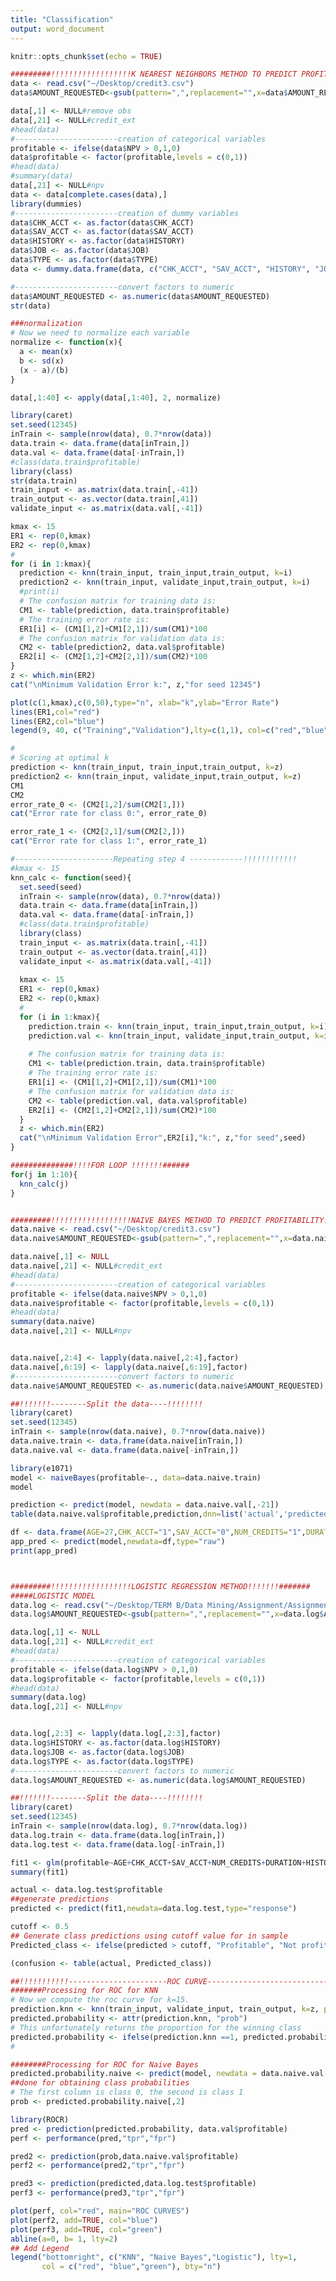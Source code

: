```yaml
---
title: "Classification"
output: word_document
---
```


```r
knitr::opts_chunk$set(echo = TRUE)

#########!!!!!!!!!!!!!!!!!!K NEAREST NEIGHBORS METHOD TO PREDICT PROFITABILITY!!!!!!!#######
data <- read.csv("~/Desktop/credit3.csv")
data$AMOUNT_REQUESTED<-gsub(pattern=",",replacement="",x=data$AMOUNT_REQUESTED)

data[,1] <- NULL#remove obs
data[,21] <- NULL#credit_ext
#head(data)
#-----------------------creation of categorical variables
profitable <- ifelse(data$NPV > 0,1,0)
data$profitable <- factor(profitable,levels = c(0,1))
#head(data)
#summary(data)
data[,21] <- NULL#npv
data <- data[complete.cases(data),]
library(dummies)
#-----------------------creation of dummy variables
data$CHK_ACCT <- as.factor(data$CHK_ACCT)
data$SAV_ACCT <- as.factor(data$SAV_ACCT)
data$HISTORY <- as.factor(data$HISTORY)
data$JOB <- as.factor(data$JOB)
data$TYPE <- as.factor(data$TYPE)
data <- dummy.data.frame(data, c("CHK_ACCT", "SAV_ACCT", "HISTORY", "JOB", "TYPE"))

#-----------------------convert factors to numeric
data$AMOUNT_REQUESTED <- as.numeric(data$AMOUNT_REQUESTED)  
str(data)

###normalization
# Now we need to normalize each variable
normalize <- function(x){ 
  a <- mean(x) 
  b <- sd(x) 
  (x - a)/(b) 
} 

data[,1:40] <- apply(data[,1:40], 2, normalize)

library(caret)
set.seed(12345)
inTrain <- sample(nrow(data), 0.7*nrow(data))
data.train <- data.frame(data[inTrain,])
data.val <- data.frame(data[-inTrain,])
#class(data.train$profitable)
library(class)
str(data.train)
train_input <- as.matrix(data.train[,-41])
train_output <- as.vector(data.train[,41])
validate_input <- as.matrix(data.val[,-41])

kmax <- 15
ER1 <- rep(0,kmax)
ER2 <- rep(0,kmax)
#
for (i in 1:kmax){
  prediction <- knn(train_input, train_input,train_output, k=i)
  prediction2 <- knn(train_input, validate_input,train_output, k=i)
  #print(i)
  # The confusion matrix for training data is:
  CM1 <- table(prediction, data.train$profitable)
  # The training error rate is:
  ER1[i] <- (CM1[1,2]+CM1[2,1])/sum(CM1)*100
  # The confusion matrix for validation data is: 
  CM2 <- table(prediction2, data.val$profitable)
  ER2[i] <- (CM2[1,2]+CM2[2,1])/sum(CM2)*100
}
z <- which.min(ER2)
cat("\nMinimum Validation Error k:", z,"for seed 12345")

plot(c(1,kmax),c(0,50),type="n", xlab="k",ylab="Error Rate")
lines(ER1,col="red")
lines(ER2,col="blue")
legend(9, 40, c("Training","Validation"),lty=c(1,1), col=c("red","blue"))

#
# Scoring at optimal k
prediction <- knn(train_input, train_input,train_output, k=z)
prediction2 <- knn(train_input, validate_input,train_output, k=z)
CM1
CM2
error_rate_0 <- (CM2[1,2]/sum(CM2[1,]))
cat("Error rate for class 0:", error_rate_0)

error_rate_1 <- (CM2[2,1]/sum(CM2[2,]))
cat("Error rate for class 1:", error_rate_1)

#----------------------Repeating step 4 ------------!!!!!!!!!!!!
#kmax <- 15
knn_calc <- function(seed){
  set.seed(seed)
  inTrain <- sample(nrow(data), 0.7*nrow(data))
  data.train <- data.frame(data[inTrain,])
  data.val <- data.frame(data[-inTrain,])
  #class(data.train$profitable)
  library(class)
  train_input <- as.matrix(data.train[,-41])
  train_output <- as.vector(data.train[,41])
  validate_input <- as.matrix(data.val[,-41])
  
  kmax <- 15
  ER1 <- rep(0,kmax)
  ER2 <- rep(0,kmax)
  #
  for (i in 1:kmax){
    prediction.train <- knn(train_input, train_input,train_output, k=i)
    prediction.val <- knn(train_input, validate_input,train_output, k=i)
    
    # The confusion matrix for training data is:
    CM1 <- table(prediction.train, data.train$profitable)
    # The training error rate is:
    ER1[i] <- (CM1[1,2]+CM1[2,1])/sum(CM1)*100
    # The confusion matrix for validation data is: 
    CM2 <- table(prediction.val, data.val$profitable)
    ER2[i] <- (CM2[1,2]+CM2[2,1])/sum(CM2)*100
  }
  z <- which.min(ER2)
  cat("\nMinimum Validation Error",ER2[i],"k:", z,"for seed",seed)
}

##############!!!!FOR LOOP !!!!!!!######
for(j in 1:10){
  knn_calc(j)
}


#########!!!!!!!!!!!!!!!!!!NAIVE BAYES METHOD TO PREDICT PROFITABILITY!!!!!!!#######
data.naive <- read.csv("~/Desktop/credit3.csv")
data.naive$AMOUNT_REQUESTED<-gsub(pattern=",",replacement="",x=data.naive$AMOUNT_REQUESTED)

data.naive[,1] <- NULL
data.naive[,21] <- NULL#credit_ext
#head(data)
#-----------------------creation of categorical variables
profitable <- ifelse(data.naive$NPV > 0,1,0)
data.naive$profitable <- factor(profitable,levels = c(0,1))
#head(data)
summary(data.naive)
data.naive[,21] <- NULL#npv


data.naive[,2:4] <- lapply(data.naive[,2:4],factor)
data.naive[,6:19] <- lapply(data.naive[,6:19],factor)
#-----------------------convert factors to numeric
data.naive$AMOUNT_REQUESTED <- as.numeric(data.naive$AMOUNT_REQUESTED) 

##!!!!!!!--------Split the data----!!!!!!!!
library(caret)
set.seed(12345)
inTrain <- sample(nrow(data.naive), 0.7*nrow(data.naive))
data.naive.train <- data.frame(data.naive[inTrain,])
data.naive.val <- data.frame(data.naive[-inTrain,])

library(e1071)
model <- naiveBayes(profitable~., data=data.naive.train)
model

prediction <- predict(model, newdata = data.naive.val[,-21])
table(data.naive.val$profitable,prediction,dnn=list('actual','predicted'))

df <- data.frame(AGE=27,CHK_ACCT="1",SAV_ACCT="0",NUM_CREDITS="1",DURATION=12,HISTORY="1",PRESENT_RESIDENT="1",EMPLOYMENT="1",JOB="2",NUM_DEPENDENTS="0",RENT="1",INSTALL_RATE="3",GUARANTOR="0",OTHER_INSTALL="0",OWN_RES="0",TELEPHONE="1",FOREIGN="0",REAL_ESTATE="0",TYPE="2",AMOUNT_REQUESTED=4500)
app_pred <- predict(model,newdata=df,type="raw")
print(app_pred)



#########!!!!!!!!!!!!!!!!!!LOGISTIC REGRESSION METHOD!!!!!!!#######
#####LOGISTIC MODEL
data.log <- read.csv("~/Desktop/TERM B/Data Mining/Assignment/Assignment5/credit3.csv")
data.log$AMOUNT_REQUESTED<-gsub(pattern=",",replacement="",x=data.log$AMOUNT_REQUESTED)

data.log[,1] <- NULL
data.log[,21] <- NULL#credit_ext
#head(data)
#-----------------------creation of categorical variables
profitable <- ifelse(data.log$NPV > 0,1,0)
data.log$profitable <- factor(profitable,levels = c(0,1))
#head(data)
summary(data.log)
data.log[,21] <- NULL#npv


data.log[,2:3] <- lapply(data.log[,2:3],factor)
data.log$HISTORY <- as.factor(data.log$HISTORY)
data.log$JOB <- as.factor(data.log$JOB)
data.log$TYPE <- as.factor(data.log$TYPE)
#-----------------------convert factors to numeric
data.log$AMOUNT_REQUESTED <- as.numeric(data.log$AMOUNT_REQUESTED) 

##!!!!!!!--------Split the data----!!!!!!!!
library(caret)
set.seed(12345)
inTrain <- sample(nrow(data.log), 0.7*nrow(data.log))
data.log.train <- data.frame(data.log[inTrain,])
data.log.test <- data.frame(data.log[-inTrain,])

fit1 <- glm(profitable~AGE+CHK_ACCT+SAV_ACCT+NUM_CREDITS+DURATION+HISTORY+PRESENT_RESIDENT+EMPLOYMENT+JOB+NUM_DEPENDENTS+RENT+INSTALL_RATE+GUARANTOR+OTHER_INSTALL+OWN_RES+TELEPHONE+FOREIGN+REAL_ESTATE+TYPE+AMOUNT_REQUESTED,data=data.log.train,family="binomial")
summary(fit1)

actual <- data.log.test$profitable
##generate predictions 
predicted <- predict(fit1,newdata=data.log.test,type="response")

cutoff <- 0.5
## Generate class predictions using cutoff value for in sample
Predicted_class <- ifelse(predicted > cutoff, "Profitable", "Not profitable")

(confusion <- table(actual, Predicted_class))

##!!!!!!!!!!!----------------------ROC CURVE----------------------------!!!!!!!!!!!!!!##
#######Processing for ROC for KNN
# Now we compute the roc curve for k=15. 
prediction.knn <- knn(train_input, validate_input, train_output, k=z, prob=T)
predicted.probability <- attr(prediction.knn, "prob")
# This unfortunately returns the proportion for the winning class 
predicted.probability <- ifelse(prediction.knn ==1, predicted.probability, 1-predicted.probability)
#

########Processing for ROC for Naive Bayes
predicted.probability.naive <- predict(model, newdata = data.naive.val[,-21], type="raw")
##done for obtaining class probabilities
# The first column is class 0, the second is class 1
prob <- predicted.probability.naive[,2]

library(ROCR)
pred <- prediction(predicted.probability, data.val$profitable)
perf <- performance(pred,"tpr","fpr")

pred2 <- prediction(prob,data.naive.val$profitable)
perf2 <- performance(pred2,"tpr","fpr")

pred3 <- prediction(predicted,data.log.test$profitable)
perf3 <- performance(pred3,"tpr","fpr")

plot(perf, col="red", main="ROC CURVES")
plot(perf2, add=TRUE, col="blue")
plot(perf3, add=TRUE, col="green")
abline(a=0, b= 1, lty=2)
## Add Legend
legend("bottomright", c("KNN", "Naive Bayes","Logistic"), lty=1, 
       col = c("red", "blue","green"), bty="n")





```




